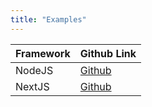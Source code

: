 ```yaml
---
title: "Examples"
---
```


| Framework | Github Link                                                             |
| --------- | ----------------------------------------------------------------------- |
| NodeJS    | [Github](https://github.com/Gateway-DAO/sdk-scripts-example)            |
| NextJS    | [Github](https://github.com/Gateway-DAO/verification-flow-poc/tree/sdk) |

